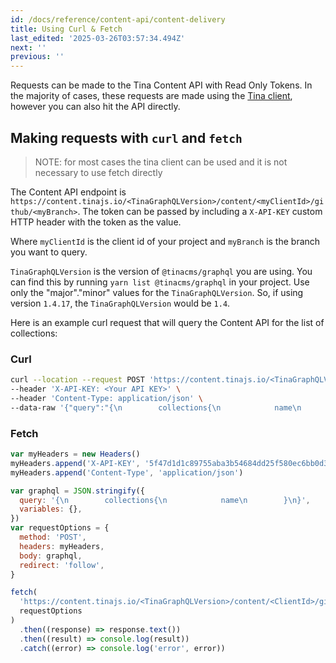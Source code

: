```yaml
---
id: /docs/reference/content-api/content-delivery
title: Using Curl & Fetch
last_edited: '2025-03-26T03:57:34.494Z'
next: ''
previous: ''
---
```


Requests can be made to the Tina Content API with Read Only Tokens. In the majority of cases, these requests are made using the [Tina client](/docs/features/data-fetching/#making-requests-with-the-tina-client), however you can also hit the API directly.

## Making requests with `curl` and `fetch`

> NOTE: for most cases the tina client can be used and it is not necessary to use fetch directly

The Content API endpoint is `https://content.tinajs.io/<TinaGraphQLVersion>/content/<myClientId>/github/<myBranch>`. The token can be passed by including a `X-API-KEY` custom HTTP header with the token as the value.

Where `myClientId` is the client id of your project and `myBranch` is the branch you want to query.

`TinaGraphQLVersion` is the version of `@tinacms/graphql` you are using. You can find this by running `yarn list @tinacms/graphql` in your project. Use only the "major"."minor" values for the `TinaGraphQLVersion`. So, if using version `1.4.17`, the `TinaGraphQLVersion` would be `1.4`.

Here is an example curl request that will query the Content API for the list of collections:

### Curl

```bash
curl --location --request POST 'https://content.tinajs.io/<TinaGraphQLVersion>/content/<ClientId>/github/main' \
--header 'X-API-KEY: <Your API KEY>' \
--header 'Content-Type: application/json' \
--data-raw '{"query":"{\n        collections{\n            name\n        }\n}","variables":{}}'
```

### Fetch

```js
var myHeaders = new Headers()
myHeaders.append('X-API-KEY', '5f47d1d1c89755aba3b54684dd25f580ec6bb0d3')
myHeaders.append('Content-Type', 'application/json')

var graphql = JSON.stringify({
  query: '{\n        collections{\n            name\n        }\n}',
  variables: {},
})
var requestOptions = {
  method: 'POST',
  headers: myHeaders,
  body: graphql,
  redirect: 'follow',
}

fetch(
  'https://content.tinajs.io/<TinaGraphQLVersion>/content/<ClientId>/github/main',
  requestOptions
)
  .then((response) => response.text())
  .then((result) => console.log(result))
  .catch((error) => console.log('error', error))
```

